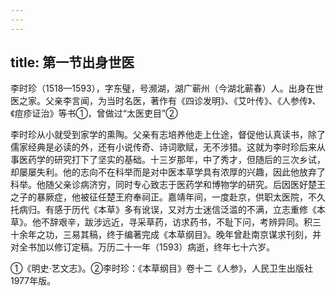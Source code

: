 ```yaml
---
---
---
```

title: 第一节出身世医
---



李时珍（1518—1593），字东璧，号濒湖，湖广蕲州（今湖北蕲春）人。出身在世医之家。父亲李言闻，为当时名医，著作有《四诊发明》、《艾叶传》、《人参传》、《痘疹证治》等书①，曾做过“太医吏目”②

李时珍从小就受到家学的熏陶。父亲有志培养他走上仕途，督促他认真读书，除了儒家经典是必读的外，还有小说传奇、诗词歌赋，无不涉猎。这就为李时珍后来从事医药学的研究打下了坚实的基础。十三岁那年，中了秀才，但随后的三次乡试，却屡屡失利。他的志向不在科举而是对中医本草学具有浓厚的兴趣，因此他放弃了科举。他随父亲诊病济穷，同时专心致志于医药学和博物学的研究。后因医好楚王之子的暴厥症，他被征任楚王府奉祠正。嘉靖年间，一度赴京，供职太医院，不久托病归。有感于历代《本草》多有讹误，又对方士迷信泛滥的不满，立志重修《本草》。他不辞艰辛，跋涉远近，寻采草药，访求药书，不耻下问，考辨异同。积三十余年之功，三易其稿，终于编著完成《本草纲目》。晚年曾赴南京谋求刊刻，并对全书加以修订定稿。万历二十一年（1593）病逝，终年七十六岁。

①《明史·艺文志》。②李时珍：《本草纲目》卷十二《人参》，人民卫生出版社1977年版。